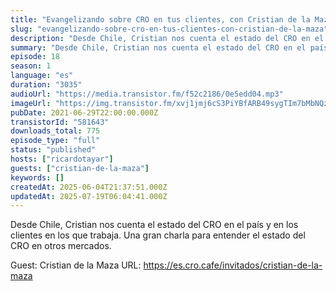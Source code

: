 ```yaml
---
title: "Evangelizando sobre CRO en tus clientes, con Cristian de la Maza"
slug: "evangelizando-sobre-cro-en-tus-clientes-con-cristian-de-la-maza"
description: "Desde Chile, Cristian nos cuenta el estado del CRO en el país y en los clientes en los que trabaja. Una gran charla para entender el estado del CRO en otros mercados.\n\nGuest: Cristian de la Maza\nURL: https://es.cro.cafe/invitados/cristian-de-la-maza"
summary: "Desde Chile, Cristian nos cuenta el estado del CRO en el país y en los clientes en los que trabaja. Una gran charla para entender el estado del CRO en otros mercados."
episode: 18
season: 1
language: "es"
duration: "3035"
audioUrl: "https://media.transistor.fm/f52c2186/0e5edd04.mp3"
imageUrl: "https://img.transistor.fm/xvj1jmj6cS3PiYBfARB49sygTIm7bMbNQzfBVVn5Igc/rs:fill:3000:3000:1/q:60/aHR0cHM6Ly9pbWct/dXBsb2FkLXByb2R1/Y3Rpb24udHJhbnNp/c3Rvci5mbS9iMGE5/ZTU5MjdlODcyNzQz/MzQwOTJmYTI2Njlk/NzlhYS5qcGc.webp"
pubDate: 2021-06-29T22:00:00.000Z
transistorId: "581643"
downloads_total: 775
episode_type: "full"
status: "published"
hosts: ["ricardotayar"]
guests: ["cristian-de-la-maza"]
keywords: []
createdAt: 2025-06-04T21:37:51.000Z
updatedAt: 2025-07-19T06:04:41.000Z
---
```


Desde Chile, Cristian nos cuenta el estado del CRO en el país y en los clientes en los que trabaja. Una gran charla para entender el estado del CRO en otros mercados.

Guest: Cristian de la Maza
URL: https://es.cro.cafe/invitados/cristian-de-la-maza
